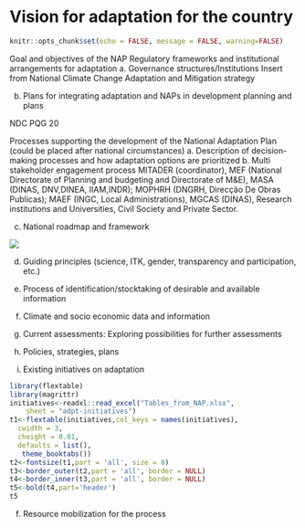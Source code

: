 # Vision for adaptation for the country

```r
knitr::opts_chunk$set(echo = FALSE, message = FALSE, warning=FALSE)
``` 

Goal and objectives of the NAP
Regulatory frameworks and institutional arrangements for adaptation
a. Governance structures/Institutions
Insert from National Climate Change Adaptation and Mitigation strategy 

b. Plans for integrating adaptation and NAPs in development planning and plans

NDC
PQG 20


Processes supporting the development of the National Adaptation Plan (could be placed after national circumstances)
a.	Description of decision-making processes and how adaptation options are prioritized
b.	Multi stakeholder engagement process
MITADER (coordinator), MEF (National Directorate of Planning and budgeting and Directorate of M&E),  MASA (DINAS, DNV,DINEA, IIAM,INDR); MOPHRH (DNGRH, Direcção De Obras Publicas); MAEF (INGC, Local Administrations), MGCAS (DINAS), Research institutions and Universities, Civil Society and Private Sector. 

c.	National roadmap and framework 

![](images/roadmap.jpg)


d.	Guiding principles (science, ITK, gender, transparency and participation, etc.) 

e.	Process of identification/stocktaking of desirable and available information
a.	Climate and socio economic data and information

b.	Current assessments: Exploring possibilities for further assessments


c.	Policies, strategies, plans

 
d.	Existing initiatives on adaptation


```r
library(flextable)
library(magrittr)
initiatives<-readxl::read_excel("Tables_from_NAP.xlsx", 
    sheet = "adpt-initiatives")
t1<-flextable(initiatives,col_keys = names(initiatives),
  cwidth = 3,
  cheight = 0.01,
  defaults = list(),
   theme_booktabs())
t2<-fontsize(t1,part = 'all', size = 8)
t3<-border_outer(t2,part = 'all', border = NULL)
t4<-border_inner(t3,part = 'all', border = NULL)
t5<-bold(t4,part='header')
t5
```


f.	Resource mobilization for the process





